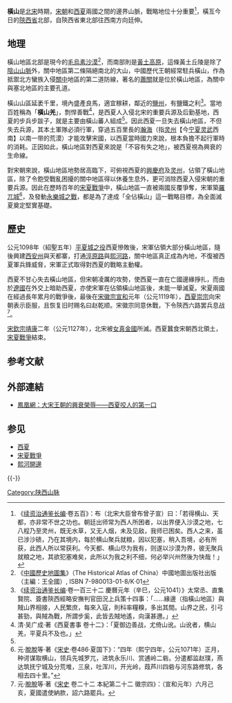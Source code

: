 {{Otheruses|subject=北宋時期，宋朝和[[西夏|西夏]]兩國之間的邊界山脈|other=其他同名的地方名稱|橫山}}

'''橫山'''是[[北宋|北宋]]時期，[[宋朝|宋朝]]和[[西夏|西夏]]兩國之間的邊界山脈，戰略地位十分重要<ref>《[[续资治通鉴长编|续资治通鉴长编]]·卷五百》：布（北宋大臣曾布曾子宣）曰：「若得横山、天都，亦非常不世之功也。朝廷出师常为西人所困者，以出界便入沙漠之地，七八程乃至灵州，既无水草，又无人烟，未及见敌，我师已困矣。西人之来，虽已涉沙碛，乃在其境内，每於横山聚兵就粮，因以犯塞，稍入吾境，必有所获，此西人所以常获利。今天都、横山尽为我有，则遂以沙漠为界，彼无聚兵就粮之地，其欲犯塞难矣，此所以为我之利不细，何必举兴州然後为快哉！」</ref>，橫亙今日的[[陝西省|陝西省]]北部，自陝西省東北部往西南方向廷伸。

==地理==
橫山地區北部是現今的[[毛烏素沙漠|毛烏素沙漠]]<ref>《[[中國歷史地圖集|中國歷史地圖集]]》（The Historical Atlas of China）中國地圖出版社出版（主編：王全國）, ISBN 7-980013-01-8/K‧01</ref>，而南部則是[[黃土高原|黃土高原]]，這條黃土丘陵是除了[[阴山|陰山山脈]]外，關中地區第二條隔絕南北的大山，中國歷代王朝經常駐兵橫山，作為抵禦北方蠻族入侵[[關中|關中]]地區的第二道防線，著名的[[蕭關|蕭關]]就是位於橫山地區，為關中與塞北地區的主要孔道。

橫山山區延袤千里，境內盛產良馬，適宜稼耕，鄰近的[[盐州_(陕西省)|鹽州]]，有鹽鐵之利<ref name="xianxi">《[[续资治通鉴长编|续资治通鉴长编]]·卷一百三十二 慶曆元年（辛巳，公元1041）》太常丞、直集賢院、簽書陝西經略安撫判官田況上兵策十四事：「……緣邊（指橫山地區）與賊山界相接，人民繁庶，每來入寇，則科率糧糗，多出其間。山界之民，引弓甚勁，與賊為戰，所謂步奚，此皆去賊地遙，向漢甚邇。」</ref>。當地百姓稱為「'''橫山羌'''」，剽悍善戰<ref>清‧吴广成‧著《西夏書事 卷十二》：「夏御边善战，尤倚山讹。山讹者，横山羌，平夏兵不及也。」</ref>，是西夏人入侵北宋的重要兵源及后勤基地，西夏的步兵步跋子，就是主要由橫山蕃人組成<ref name="xianxi" />。因此西夏一旦失去橫山地區，不但失去兵源，其本土軍隊必須行軍，穿過五百里長的[[瀚海|瀚海]]（指[[灵州|灵州]]【今[[宁夏回族自治区|宁夏]][[灵武市|灵武]]西南】以南一带的荒漠）才能攻擊宋國，以西夏當時國力來說，根本負擔不起行軍時的消耗。正因如此，橫山地區對西夏來說是「不容有失之地」，被西夏視為興衰的生命線。

對宋朝來說，橫山地區地勢居高臨下，可俯視西夏的[[銀川|興慶府]]及[[灵州|灵州]]，佔領了橫山地區，除了令飽受戰亂困擾的關中地區得以休養生息外，更可消除西夏入侵宋朝的重要兵源。因此在歷時百年的[[宋夏戰爭|宋夏戰爭]]中，橫山地區一直被兩國反覆爭奪，宋軍築[[羅兀城|羅兀城]]<ref>元‧[[脫脫|脫脫]]等‧著《[[宋史|宋史]]·卷486·夏国下》：“四年（熙宁四年，公元1071年）正月，种谔谋取横山，领兵先城罗兀，进筑永乐川、赏逋岭二砦。分遣都监赵璞，燕达筑抚宁城及分荒堆，三泉，吐浑川，开光岭，葭芦川四砦与河东路修筑，各相去四十里。”</ref>，及發動[[永樂城之戰|永樂城之戰]]，都是為了達成「全佔橫山」這一戰略目標，為全面滅夏奠定堅實基礎。

==歷史==
公元1098年（紹聖五年）[[平夏城之役|平夏城之役]]西夏慘敗後，宋軍佔領大部分橫山地區，隨後興建[[西安州|西安州]]與天都寨，打通[[涇原路|涇原路]]與[[熙河路_(熙宁)|熙河路]]，關中地區真正成為內地，不復被西夏軍兵鋒威脅，宋軍正式取得對西夏的戰略主動權。

西夏不甘心失去橫山地區，但宋朝凌厲的攻勢，使西夏一直在亡國邊緣掙扎，而由於[[辽朝|遼國]]在外交上暗助西夏，亦使宋軍在佔領橫山地區後，未能一舉滅夏。宋夏兩國在經過長年累月的戰爭後，最後在[[宋徽宗|宋徽宗]][[宣和_(北宋)|宣和]]元年（公元1119年），[[夏崇宗|西夏崇宗]]向宋朝表示臣服，且恢复旧时赐名曰赵乾顺。宋徽宗同意休戰，下令陝西六路罢兵息战<ref>元‧[[脫脫|脫脫]]等‧著《[[宋史|宋史]] 卷二十二 本紀第二十二 徽宗四》：（宣和元年）六月己亥，夏國遣使納款，詔六路罷兵。</ref>。

[[宋欽宗|宋欽宗]][[靖康|靖康]]二年（公元1127年），北宋被[[女真|女真]][[金朝|金國]]所滅。西夏蠶食宋朝西北領土，[[宋夏戰爭|宋夏戰爭]]結束。

== 参考文献 ==
{{Reflist}}

== 外部連結 ==
* [http://news.ifeng.com/history/lianzai/dswc/detail_2009_11/13/330254_0.shtml 鳳凰網：大宋王朝的興衰榮辱——西夏咬人的第一口] {{Wayback|url=http://news.ifeng.com/history/lianzai/dswc/detail_2009_11/13/330254_0.shtml |date=20190520093404 }}

== 参见 ==
* [[西夏|西夏]]
* [[宋夏戰爭|宋夏戰爭]]
* [[熙河開邊|熙河開邊]]

{{-}}
{{遼金夏歷史事件}}

[[Category:陕西山脉|Category:陕西山脉]]